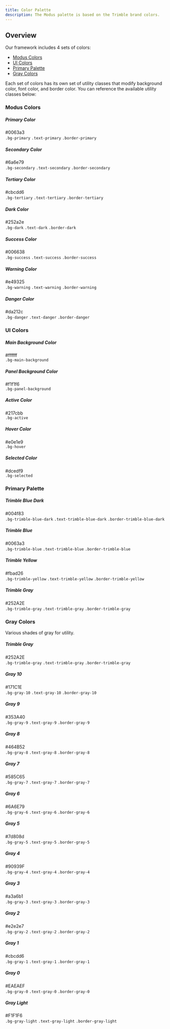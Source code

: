 ```yaml
---
title: Color Palette
description: The Modus palette is based on the Trimble brand colors.
---
```


<article id="main" className="pr-3">
  <h2 id="overview" className="h1 font-weight-bold mt-5">
    Overview
    <a
      className="header-link text-light text-decoration-none font-weight-normal"
      href="#overview"
      aria-label="anchor"
    ></a>
  </h2>
  <p>Our framework includes 4 sets of colors:</p>
  <ul>
    <li>
      <a href="#modus-colors">Modus Colors</a>
    </li>
    <li>
      <a href="#ui-colors">UI Colors</a>
    </li>
    <li>
      <a href="#primary-palette">Primary Palette</a>
    </li>
    <li>
      <a href="#gray-colors">Gray Colors</a>
    </li>
  </ul>
  <p>
    Each set of colors has its own set of utility classes that modify background
    color, font color, and border color. You can reference the available utility
    classes below:
  </p>
  <h3 id="modus-colors" className="h2 font-weight-bold mt-3">
    Modus Colors
    <a
      className="header-link text-light text-decoration-none font-weight-normal"
      href="#modus-colors"
      aria-label="anchor"
    ></a>
  </h3>
  <div className="row">
    <div className="col-12 col-sm-6 col-lg-4 col-xl-3 mb-4">
      <div className="card h-100 w-100 shadow-sm">
        <div className="card-img-top bg-primary">
          <div className="py-4 py-lg-5"></div>
        </div>
        <div className="card-body pb-2 mb-1">
          <div className="card-title mb-1">
            <h5 className="mb-0 pb-0">Primary Color</h5>
          </div>
          <div className="text-lowercase text-monospace mb-1 h4 text-secondary font-weight-normal">
            #0063a3
          </div>
          <code className="d-block small mr-1">.bg-primary</code>
          <code className="d-block small mr-1">.text-primary</code>
          <code className="d-block small mr-1">.border-primary</code>
        </div>
      </div>
    </div>
    <div className="col-12 col-sm-6 col-lg-4 col-xl-3 mb-4">
      <div className="card h-100 w-100 shadow-sm">
        <div className="card-img-top bg-secondary">
          <div className="py-4 py-lg-5"></div>
        </div>
        <div className="card-body pb-2 mb-1">
          <div className="card-title mb-1">
            <h5 className="mb-0 pb-0">Secondary Color</h5>
          </div>
          <div className="text-lowercase text-monospace mb-1 h4 text-secondary font-weight-normal">
            #6a6e79
          </div>
          <code className="d-block small mr-1">.bg-secondary</code>
          <code className="d-block small mr-1">.text-secondary</code>
          <code className="d-block small mr-1">.border-secondary</code>
        </div>
      </div>
    </div>
    <div className="col-12 col-sm-6 col-lg-4 col-xl-3 mb-4">
      <div className="card h-100 w-100 shadow-sm">
        <div className="card-img-top bg-tertiary">
          <div className="py-4 py-lg-5"></div>
        </div>
        <div className="card-body pb-2 mb-1">
          <div className="card-title mb-1">
            <h5 className="mb-0 pb-0">Tertiary Color</h5>
          </div>
          <div className="text-lowercase text-monospace mb-1 h4 text-secondary font-weight-normal">
            #cbcdd6
          </div>
          <code className="d-block small mr-1">.bg-tertiary</code>
          <code className="d-block small mr-1">.text-tertiary</code>
          <code className="d-block small mr-1">.border-tertiary</code>
        </div>
      </div>
    </div>
    <div className="col-12 col-sm-6 col-lg-4 col-xl-3 mb-4">
      <div className="card h-100 w-100 shadow-sm">
        <div className="card-img-top bg-dark">
          <div className="py-4 py-lg-5"></div>
        </div>
        <div className="card-body pb-2 mb-1">
          <div className="card-title mb-1">
            <h5 className="mb-0 pb-0">Dark Color</h5>
          </div>
          <div className="text-lowercase text-monospace mb-1 h4 text-secondary font-weight-normal">
            #252a2e
          </div>
          <code className="d-block small mr-1">.bg-dark</code>
          <code className="d-block small mr-1">.text-dark</code>
          <code className="d-block small mr-1">.border-dark</code>
        </div>
      </div>
    </div>
    <div className="col-12 col-sm-6 col-lg-4 col-xl-3 mb-4">
      <div className="card h-100 w-100 shadow-sm">
        <div className="card-img-top bg-success">
          <div className="py-4 py-lg-5"></div>
        </div>
        <div className="card-body pb-2 mb-1">
          <div className="card-title mb-1">
            <h5 className="mb-0 pb-0">Success Color</h5>
          </div>
          <div className="text-lowercase text-monospace mb-1 h4 text-secondary font-weight-normal">
            #006638
          </div>
          <code className="d-block small mr-1">.bg-success</code>
          <code className="d-block small mr-1">.text-success</code>
          <code className="d-block small mr-1">.border-success</code>
        </div>
      </div>
    </div>
    <div className="col-12 col-sm-6 col-lg-4 col-xl-3 mb-4">
      <div className="card h-100 w-100 shadow-sm">
        <div className="card-img-top bg-warning">
          <div className="py-4 py-lg-5"></div>
        </div>
        <div className="card-body pb-2 mb-1">
          <div className="card-title mb-1">
            <h5 className="mb-0 pb-0">Warning Color</h5>
          </div>
          <div className="text-lowercase text-monospace mb-1 h4 text-secondary font-weight-normal">
            #e49325
          </div>
          <code className="d-block small mr-1">.bg-warning</code>
          <code className="d-block small mr-1">.text-warning</code>
          <code className="d-block small mr-1">.border-warning</code>
        </div>
      </div>
    </div>
    <div className="col-12 col-sm-6 col-lg-4 col-xl-3 mb-4">
      <div className="card h-100 w-100 shadow-sm">
        <div className="card-img-top bg-danger">
          <div className="py-4 py-lg-5"></div>
        </div>
        <div className="card-body pb-2 mb-1">
          <div className="card-title mb-1">
            <h5 className="mb-0 pb-0">Danger Color</h5>
          </div>
          <div className="text-lowercase text-monospace mb-1 h4 text-secondary font-weight-normal">
            #da212c
          </div>
          <code className="d-block small mr-1">.bg-danger</code>
          <code className="d-block small mr-1">.text-danger</code>
          <code className="d-block small mr-1">.border-danger</code>
        </div>
      </div>
    </div>
  </div>
  <h3 id="ui-colors" className="h2 font-weight-bold mt-3">
    UI Colors
    <a
      className="header-link text-light text-decoration-none font-weight-normal"
      href="#ui-colors"
      aria-label="anchor"
    ></a>
  </h3>
  <div className="row">
    <div className="col-12 col-sm-6 col-lg-4 col-xl-3 mb-4">
      <div className="card h-100 w-100 shadow-sm">
        <div className="card-img-top bg-main-background">
          <div className="py-4 py-lg-5"></div>
        </div>
        <div className="card-body pb-2 mb-1">
          <div className="card-title mb-1">
            <h5 className="mb-0 pb-0">Main Background Color</h5>
          </div>
          <div className="text-lowercase text-monospace mb-1 h4 text-secondary font-weight-normal">
            #ffffff
          </div>
          <code className="d-block small mr-1">.bg-main-background</code>
        </div>
      </div>
    </div>
    <div className="col-12 col-sm-6 col-lg-4 col-xl-3 mb-4">
      <div className="card h-100 w-100 shadow-sm">
        <div className="card-img-top bg-panel-background">
          <div className="py-4 py-lg-5"></div>
        </div>
        <div className="card-body pb-2 mb-1">
          <div className="card-title mb-1">
            <h5 className="mb-0 pb-0">Panel Background Color</h5>
          </div>
          <div className="text-lowercase text-monospace mb-1 h4 text-secondary font-weight-normal">
            #f1f1f6
          </div>
          <code className="d-block small mr-1">.bg-panel-background</code>
        </div>
      </div>
    </div>
    <div className="col-12 col-sm-6 col-lg-4 col-xl-3 mb-4">
      <div className="card h-100 w-100 shadow-sm">
        <div className="card-img-top bg-active">
          <div className="py-4 py-lg-5"></div>
        </div>
        <div className="card-body pb-2 mb-1">
          <div className="card-title mb-1">
            <h5 className="mb-0 pb-0">Active Color</h5>
          </div>
          <div className="text-lowercase text-monospace mb-1 h4 text-secondary font-weight-normal">
            #217cbb
          </div>
          <code className="d-block small mr-1">.bg-active</code>
        </div>
      </div>
    </div>
    <div className="col-12 col-sm-6 col-lg-4 col-xl-3 mb-4">
      <div className="card h-100 w-100 shadow-sm">
        <div className="card-img-top bg-hover">
          <div className="py-4 py-lg-5"></div>
        </div>
        <div className="card-body pb-2 mb-1">
          <div className="card-title mb-1">
            <h5 className="mb-0 pb-0">Hover Color</h5>
          </div>
          <div className="text-lowercase text-monospace mb-1 h4 text-secondary font-weight-normal">
            #e0e1e9
          </div>
          <code className="d-block small mr-1">.bg-hover</code>
        </div>
      </div>
    </div>
    <div className="col-12 col-sm-6 col-lg-4 col-xl-3 mb-4">
      <div className="card h-100 w-100 shadow-sm">
        <div className="card-img-top bg-selected">
          <div className="py-4 py-lg-5"></div>
        </div>
        <div className="card-body pb-2 mb-1">
          <div className="card-title mb-1">
            <h5 className="mb-0 pb-0">Selected Color</h5>
          </div>
          <div className="text-lowercase text-monospace mb-1 h4 text-secondary font-weight-normal">
            #dcedf9
          </div>
          <code className="d-block small mr-1">.bg-selected</code>
        </div>
      </div>
    </div>
  </div>
  <h3 id="primary-palette" className="h2 font-weight-bold mt-3">
    Primary Palette
    <a
      className="header-link text-light text-decoration-none font-weight-normal"
      href="#primary-palette"
      aria-label="anchor"
    ></a>
  </h3>
  <div className="row">
    <div className="col-12 col-sm-6 col-lg-4 col-xl-3 mb-4">
      <div className="card h-100 w-100 shadow-sm">
        <div className="card-img-top bg-trimble-blue-dark">
          <div className="py-4 py-lg-5"></div>
        </div>
        <div className="card-body pb-2 mb-1">
          <div className="card-title mb-1">
            <h5 className="mb-0 pb-0">Trimble Blue Dark</h5>
          </div>
          <div className="text-lowercase text-monospace mb-1 h4 text-secondary font-weight-normal">
            #004f83
          </div>
          <code className="d-block small mr-1">.bg-trimble-blue-dark</code>
          <code className="d-block small mr-1">.text-trimble-blue-dark</code>
          <code className="d-block small mr-1">.border-trimble-blue-dark</code>
        </div>
      </div>
    </div>
    <div className="col-12 col-sm-6 col-lg-4 col-xl-3 mb-4">
      <div className="card h-100 w-100 shadow-sm">
        <div className="card-img-top bg-trimble-blue">
          <div className="py-4 py-lg-5"></div>
        </div>
        <div className="card-body pb-2 mb-1">
          <div className="card-title mb-1">
            <h5 className="mb-0 pb-0">Trimble Blue</h5>
          </div>
          <div className="text-lowercase text-monospace mb-1 h4 text-secondary font-weight-normal">
            #0063a3
          </div>
          <code className="d-block small mr-1">.bg-trimble-blue</code>
          <code className="d-block small mr-1">.text-trimble-blue</code>
          <code className="d-block small mr-1">.border-trimble-blue</code>
        </div>
      </div>
    </div>
    <div className="col-12 col-sm-6 col-lg-4 col-xl-3 mb-4">
      <div className="card h-100 w-100 shadow-sm">
        <div className="card-img-top bg-trimble-yellow">
          <div className="py-4 py-lg-5"></div>
        </div>
        <div className="card-body pb-2 mb-1">
          <div className="card-title mb-1">
            <h5 className="mb-0 pb-0">Trimble Yellow</h5>
          </div>
          <div className="text-lowercase text-monospace mb-1 h4 text-secondary font-weight-normal">
            #fbad26
          </div>
          <code className="d-block small mr-1">.bg-trimble-yellow</code>
          <code className="d-block small mr-1">.text-trimble-yellow</code>
          <code className="d-block small mr-1">.border-trimble-yellow</code>
        </div>
      </div>
    </div>
    <div className="col-12 col-sm-6 col-lg-4 col-xl-3 mb-4">
      <div className="card h-100 w-100 shadow-sm">
        <div className="card-img-top bg-trimble-gray">
          <div className="py-4 py-lg-5"></div>
        </div>
        <div className="card-body pb-2 mb-1">
          <div className="card-title mb-1">
            <h5 className="mb-0 pb-0">Trimble Gray</h5>
          </div>
          <div className="text-lowercase text-monospace mb-1 h4 text-secondary font-weight-normal">
            #252A2E
          </div>
          <code className="d-block small mr-1">.bg-trimble-gray</code>
          <code className="d-block small mr-1">.text-trimble-gray</code>
          <code className="d-block small mr-1">.border-trimble-gray</code>
        </div>
      </div>
    </div>
  </div>
  <h3 id="gray-colors" className="h2 font-weight-bold mt-3">
    Gray Colors
    <a
      className="header-link text-light text-decoration-none font-weight-normal"
      href="#gray-colors"
      aria-label="anchor"
    ></a>
  </h3>
  <p>Various shades of gray for utility.</p>
  <div className="row">
    <div className="col-12 col-sm-6 col-lg-4 col-xl-3 mb-4">
      <div className="card h-100 w-100 shadow-sm">
        <div className="card-img-top bg-trimble-gray">
          <div className="py-4 py-lg-5"></div>
        </div>
        <div className="card-body pb-2 mb-1">
          <div className="card-title mb-1">
            <h5 className="mb-0 pb-0">Trimble Gray</h5>
          </div>
          <div className="text-lowercase text-monospace mb-1 h4 text-secondary font-weight-normal">
            #252A2E
          </div>
          <code className="d-block small mr-1">.bg-trimble-gray</code>
          <code className="d-block small mr-1">.text-trimble-gray</code>
          <code className="d-block small mr-1">.border-trimble-gray</code>
        </div>
      </div>
    </div>
    <div className="col-12 col-sm-6 col-lg-4 col-xl-3 mb-4">
      <div className="card h-100 w-100 shadow-sm">
        <div className="card-img-top bg-gray-10">
          <div className="py-4 py-lg-5"></div>
        </div>
        <div className="card-body pb-2 mb-1">
          <div className="card-title mb-1">
            <h5 className="mb-0 pb-0">Gray 10</h5>
          </div>
          <div className="text-lowercase text-monospace mb-1 h4 text-secondary font-weight-normal">
            #171C1E
          </div>
          <code className="d-block small mr-1">.bg-gray-10</code>
          <code className="d-block small mr-1">.text-gray-10</code>
          <code className="d-block small mr-1">.border-gray-10</code>
        </div>
      </div>
    </div>
    <div className="col-12 col-sm-6 col-lg-4 col-xl-3 mb-4">
      <div className="card h-100 w-100 shadow-sm">
        <div className="card-img-top bg-gray-9">
          <div className="py-4 py-lg-5"></div>
        </div>
        <div className="card-body pb-2 mb-1">
          <div className="card-title mb-1">
            <h5 className="mb-0 pb-0">Gray 9</h5>
          </div>
          <div className="text-lowercase text-monospace mb-1 h4 text-secondary font-weight-normal">
            #353A40
          </div>
          <code className="d-block small mr-1">.bg-gray-9</code>
          <code className="d-block small mr-1">.text-gray-9</code>
          <code className="d-block small mr-1">.border-gray-9</code>
        </div>
      </div>
    </div>
    <div className="col-12 col-sm-6 col-lg-4 col-xl-3 mb-4">
      <div className="card h-100 w-100 shadow-sm">
        <div className="card-img-top bg-gray-8">
          <div className="py-4 py-lg-5"></div>
        </div>
        <div className="card-body pb-2 mb-1">
          <div className="card-title mb-1">
            <h5 className="mb-0 pb-0">Gray 8</h5>
          </div>
          <div className="text-lowercase text-monospace mb-1 h4 text-secondary font-weight-normal">
            #464B52
          </div>
          <code className="d-block small mr-1">.bg-gray-8</code>
          <code className="d-block small mr-1">.text-gray-8</code>
          <code className="d-block small mr-1">.border-gray-8</code>
        </div>
      </div>
    </div>
    <div className="col-12 col-sm-6 col-lg-4 col-xl-3 mb-4">
      <div className="card h-100 w-100 shadow-sm">
        <div className="card-img-top bg-gray-7">
          <div className="py-4 py-lg-5"></div>
        </div>
        <div className="card-body pb-2 mb-1">
          <div className="card-title mb-1">
            <h5 className="mb-0 pb-0">Gray 7</h5>
          </div>
          <div className="text-lowercase text-monospace mb-1 h4 text-secondary font-weight-normal">
            #585C65
          </div>
          <code className="d-block small mr-1">.bg-gray-7</code>
          <code className="d-block small mr-1">.text-gray-7</code>
          <code className="d-block small mr-1">.border-gray-7</code>
        </div>
      </div>
    </div>
    <div className="col-12 col-sm-6 col-lg-4 col-xl-3 mb-4">
      <div className="card h-100 w-100 shadow-sm">
        <div className="card-img-top bg-gray-6">
          <div className="py-4 py-lg-5"></div>
        </div>
        <div className="card-body pb-2 mb-1">
          <div className="card-title mb-1">
            <h5 className="mb-0 pb-0">Gray 6</h5>
          </div>
          <div className="text-lowercase text-monospace mb-1 h4 text-secondary font-weight-normal">
            #6A6E79
          </div>
          <code className="d-block small mr-1">.bg-gray-6</code>
          <code className="d-block small mr-1">.text-gray-6</code>
          <code className="d-block small mr-1">.border-gray-6</code>
        </div>
      </div>
    </div>
    <div className="col-12 col-sm-6 col-lg-4 col-xl-3 mb-4">
      <div className="card h-100 w-100 shadow-sm">
        <div className="card-img-top bg-gray-5">
          <div className="py-4 py-lg-5"></div>
        </div>
        <div className="card-body pb-2 mb-1">
          <div className="card-title mb-1">
            <h5 className="mb-0 pb-0">Gray 5</h5>
          </div>
          <div className="text-lowercase text-monospace mb-1 h4 text-secondary font-weight-normal">
            #7d808d
          </div>
          <code className="d-block small mr-1">.bg-gray-5</code>
          <code className="d-block small mr-1">.text-gray-5</code>
          <code className="d-block small mr-1">.border-gray-5</code>
        </div>
      </div>
    </div>
    <div className="col-12 col-sm-6 col-lg-4 col-xl-3 mb-4">
      <div className="card h-100 w-100 shadow-sm">
        <div className="card-img-top bg-gray-4">
          <div className="py-4 py-lg-5"></div>
        </div>
        <div className="card-body pb-2 mb-1">
          <div className="card-title mb-1">
            <h5 className="mb-0 pb-0">Gray 4</h5>
          </div>
          <div className="text-lowercase text-monospace mb-1 h4 text-secondary font-weight-normal">
            #90939F
          </div>
          <code className="d-block small mr-1">.bg-gray-4</code>
          <code className="d-block small mr-1">.text-gray-4</code>
          <code className="d-block small mr-1">.border-gray-4</code>
        </div>
      </div>
    </div>
    <div className="col-12 col-sm-6 col-lg-4 col-xl-3 mb-4">
      <div className="card h-100 w-100 shadow-sm">
        <div className="card-img-top bg-gray-3">
          <div className="py-4 py-lg-5"></div>
        </div>
        <div className="card-body pb-2 mb-1">
          <div className="card-title mb-1">
            <h5 className="mb-0 pb-0">Gray 3</h5>
          </div>
          <div className="text-lowercase text-monospace mb-1 h4 text-secondary font-weight-normal">
            #a3a6b1
          </div>
          <code className="d-block small mr-1">.bg-gray-3</code>
          <code className="d-block small mr-1">.text-gray-3</code>
          <code className="d-block small mr-1">.border-gray-3</code>
        </div>
      </div>
    </div>
    <div className="col-12 col-sm-6 col-lg-4 col-xl-3 mb-4">
      <div className="card h-100 w-100 shadow-sm">
        <div className="card-img-top bg-gray-2">
          <div className="py-4 py-lg-5"></div>
        </div>
        <div className="card-body pb-2 mb-1">
          <div className="card-title mb-1">
            <h5 className="mb-0 pb-0">Gray 2</h5>
          </div>
          <div className="text-lowercase text-monospace mb-1 h4 text-secondary font-weight-normal">
            #e2e2e7
          </div>
          <code className="d-block small mr-1">.bg-gray-2</code>
          <code className="d-block small mr-1">.text-gray-2</code>
          <code className="d-block small mr-1">.border-gray-2</code>
        </div>
      </div>
    </div>
    <div className="col-12 col-sm-6 col-lg-4 col-xl-3 mb-4">
      <div className="card h-100 w-100 shadow-sm">
        <div className="card-img-top bg-gray-1">
          <div className="py-4 py-lg-5"></div>
        </div>
        <div className="card-body pb-2 mb-1">
          <div className="card-title mb-1">
            <h5 className="mb-0 pb-0">Gray 1</h5>
          </div>
          <div className="text-lowercase text-monospace mb-1 h4 text-secondary font-weight-normal">
            #cbcdd6
          </div>
          <code className="d-block small mr-1">.bg-gray-1</code>
          <code className="d-block small mr-1">.text-gray-1</code>
          <code className="d-block small mr-1">.border-gray-1</code>
        </div>
      </div>
    </div>
    <div className="col-12 col-sm-6 col-lg-4 col-xl-3 mb-4">
      <div className="card h-100 w-100 shadow-sm">
        <div className="card-img-top bg-gray-0">
          <div className="py-4 py-lg-5"></div>
        </div>
        <div className="card-body pb-2 mb-1">
          <div className="card-title mb-1">
            <h5 className="mb-0 pb-0">Gray 0</h5>
          </div>
          <div className="text-lowercase text-monospace mb-1 h4 text-secondary font-weight-normal">
            #EAEAEF
          </div>
          <code className="d-block small mr-1">.bg-gray-0</code>
          <code className="d-block small mr-1">.text-gray-0</code>
          <code className="d-block small mr-1">.border-gray-0</code>
        </div>
      </div>
    </div>
    <div className="col-12 col-sm-6 col-lg-4 col-xl-3 mb-4">
      <div className="card h-100 w-100 shadow-sm">
        <div className="card-img-top bg-gray-light">
          <div className="py-4 py-lg-5"></div>
        </div>
        <div className="card-body pb-2 mb-1">
          <div className="card-title mb-1">
            <h5 className="mb-0 pb-0">Gray Light</h5>
          </div>
          <div className="text-lowercase text-monospace mb-1 h4 text-secondary font-weight-normal">
            #F1F1F6
          </div>
          <code className="d-block small mr-1">.bg-gray-light</code>
          <code className="d-block small mr-1">.text-gray-light</code>
          <code className="d-block small mr-1">.border-gray-light</code>
        </div>
      </div>
    </div>
  </div>
</article>
